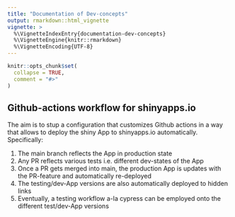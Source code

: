 ```yaml
---
title: "Documentation of Dev-concepts"
output: rmarkdown::html_vignette
vignette: >
  %\VignetteIndexEntry{documentation-dev-concepts}
  %\VignetteEngine{knitr::rmarkdown}
  %\VignetteEncoding{UTF-8}
---
```


```r
knitr::opts_chunk$set(
  collapse = TRUE,
  comment = "#>"
)
```

## Github-actions workflow for shinyapps.io

The aim is to stup a configuration that customizes Github actions in a way that
allows to deploy the shiny App to shinyapps.io automatically. Specifically:

1. The main branch reflects the App in production state
2. Any PR reflects various tests i.e. different dev-states of the App
3. Once a PR gets merged into main, the production App is updates with the 
PR-feature and automatically re-deployed
4. The testing/dev-App versions are also automatically deployed to hidden links
5. Eventually, a testing workflow a-la cypress can be employed onto the 
different test/dev-App versions
